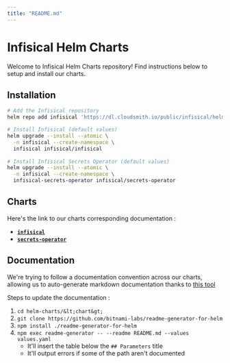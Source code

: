 ```yaml
---
title: "README.md"
---
```


# Infisical Helm Charts

Welcome to Infisical Helm Charts repository! Find instructions below to setup and install our charts.

## Installation

```sh
# Add the Infisical repository
helm repo add infisical 'https://dl.cloudsmith.io/public/infisical/helm-charts/helm/charts/' && helm repo update

# Install Infisical (default values)
helm upgrade --install --atomic \
  -n infisical --create-namespace \
  infisical infisical/infisical
  
# Install Infisical Secrets Operator (default values)
helm upgrade --install --atomic \
  -n infisical --create-namespace \
  infisical-secrets-operator infisical/secrets-operator
```

## Charts

Here's the link to our charts corresponding documentation :

- [**`infisical`**](./infisical/README.md)
- [**`secrets-operator`**](./secrets-operator/README.md)

## Documentation

We're trying to follow a documentation convention across our charts, allowing us to auto-generate markdown documentation thanks to [this tool](https://github.com/bitnami-labs/readme-generator-for-helm)

Steps to update the documentation :
1. `cd helm-charts/&lt;chart&gt;`
1. `git clone https://github.com/bitnami-labs/readme-generator-for-helm`
1. `npm install ./readme-generator-for-helm`
1. `npm exec readme-generator -- --readme README.md --values values.yaml`
   - It'll insert the table below the `## Parameters` title
   - It'll output errors if some of the path aren't documented
